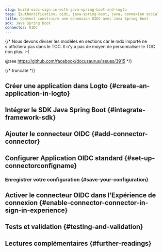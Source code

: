 ```yaml
---
slug: build-oidc-sign-in-with-java-spring-boot-and-logto
tags: [authentification, oidc, java-spring-boot, java, connexion sociale, connexion, login]
title: Comment construire une connexion OIDC avec Java Spring Boot
sdk: Java Spring Boot
connector: OIDC
---
```


{/*
  Nous devons diviser les modèles en sections car le mdx importé ne s'affichera pas dans le TOC.
  Il n'y a pas de moyen de personnaliser le TOC non plus. :-)

  @see https://github.com/facebook/docusaurus/issues/3915
*/}




{/* truncate */}

<Intro connector={connector} sdk="Java Spring Boot" link="https://spring.io/projects/spring-boot" />

## Créer une application dans Logto \{#create-an-application-in-logto}

<CreateApplication type="Application web traditionnelle" framework="Java Spring Boot" />

## Intégrer le SDK Java Spring Boot \{#integrate-framework-sdk}

<IntegrateSdk />

## Ajouter le connecteur OIDC \{#add-connector-connector}

<AddSocialConnector connector={connector} framework="Java Spring Boot" />

## Configurer Application OIDC standard \{#set-up-connectorconfigname}

<ConnectorGuide />

### Enregistrer votre configuration \{#save-your-configuration}

<SaveYourConfiguration connector={connector} />

## Activer le connecteur OIDC dans l'Expérience de connexion \{#enable-connector-connector-in-sign-in-experience}

<EnableSocialConnector connector={connector} />

## Tests et validation \{#testing-and-validation}

<TestingAndValidation connector={connector} sdk="Java Spring Boot" />

## Lectures complémentaires \{#further-readings}

<FurtherReadings />
